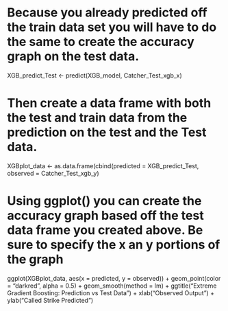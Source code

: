 # Because you already predicted off the train data set you will have to do the same to create the accuracy graph on the test data.

XGB_predict_Test <- predict(XGB_model, Catcher_Test_xgb_x)

# Then create a data frame with both the test and train data from the prediction on the test and the Test data.

XGBplot_data <- as.data.frame(cbind(predicted = XGB_predict_Test, observed = Catcher_Test_xgb_y)

# Using ggplot() you can create the accuracy graph based off the test data frame you created above. Be sure to specify the x an y portions of the graph

ggplot(XGBplot_data, aes(x = predicted, y = observed)) + geom_point(color = "darkred", alpha = 0.5) + geom_smooth(method = lm) + ggtitle("Extreme Gradient Boosting: Prediction vs Test Data") + xlab("Observed Output") + ylab("Called Strike Predicted")
